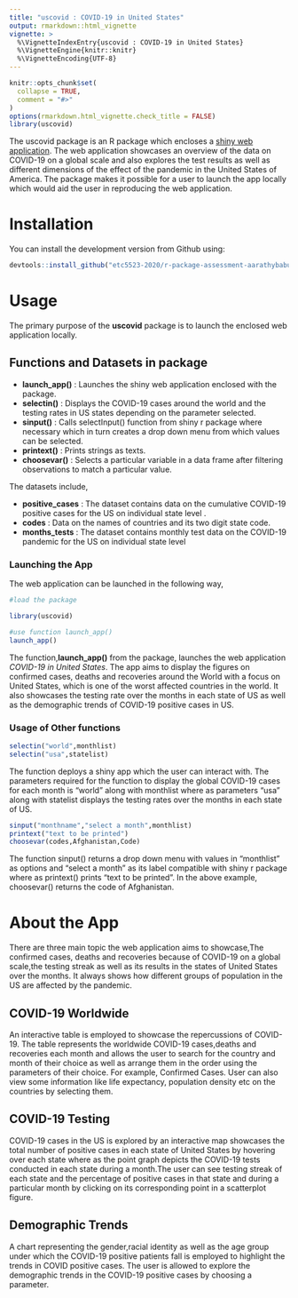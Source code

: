 ```yaml
---
title: "uscovid : COVID-19 in United States"
output: rmarkdown::html_vignette
vignette: >
  %\VignetteIndexEntry{uscovid : COVID-19 in United States}
  %\VignetteEngine{knitr::knitr}
  %\VignetteEncoding{UTF-8}
---
```


```r
knitr::opts_chunk$set(
  collapse = TRUE,
  comment = "#>"
)
options(rmarkdown.html_vignette.check_title = FALSE)
library(uscovid)
```

The uscovid package is an R package which encloses a [shiny web application](https://aarathybabu.shinyapps.io/covid/). The web application showcases an overview of the data on COVID-19 on a global scale and also explores the test results as well as different dimensions of the effect of the pandemic in the United States of America. The package makes it possible for a user to launch the app locally which would aid the user in reproducing the web application. 

# Installation

You can install the development version from Github using:

```r
devtools::install_github("etc5523-2020/r-package-assessment-aarathybabu97")
```

# Usage 

The primary purpose of the **uscovid** package is to launch the enclosed web application locally.

## Functions and Datasets in package

- **launch_app()**  : Launches the shiny web application enclosed with the package.
- **selectin()**  : Displays the COVID-19 cases around the world and the testing rates in US states depending on the parameter selected.
- **sinput()**    : Calls selectInput() function from shiny r package where necessary which in turn creates a drop down menu from which values can be selected. 
- **printext()**  : Prints strings as texts.
- **choosevar()** : Selects a particular variable in a data frame after filtering observations to match a particular value.

The datasets include,

- **positive_cases**   : The dataset contains data on the cumulative COVID-19 positive cases for the US on individual state level .
- **codes**            : Data on the names of countries and its two digit state code.
- **months_tests**     : The dataset contains monthly test data on the COVID-19 pandemic for the US on individual state level

### Launching the App

The web application can be launched in the following way,

```r
#load the package

library(uscovid)

#use function launch_app()
launch_app() 

``` 

The function,**launch_app()** from the package, launches the web application *COVID-19 in United States*. The app aims to display the figures on confirmed cases, deaths and recoveries around the World with a focus on United States, which is one of the worst affected countries in the world. It also showcases the testing rate over the months in each state of US as well as the demographic trends of COVID-19 positive cases in US. 

### Usage of Other functions 

```r

selectin("world",monthlist)
selectin("usa",statelist)


``` 


The function deploys a shiny app which the user can interact with. The parameters required for the function to display the global COVID-19 cases for each month is "world" along with monthlist where as parameters "usa" along with statelist displays the testing rates over the months in each state of US.

```r

sinput("monthname","select a month",monthlist)
printext("text to be printed")
choosevar(codes,Afghanistan,Code)

``` 

The function sinput() returns a drop down menu with values in "monthlist" as options and "select a month" as its label compatible with shiny r package where as printext() prints "text to be printed".
In the above example, choosevar() returns the code of Afghanistan. 

# About the App

There are three main topic the web application aims to showcase,The confirmed cases, deaths and recoveries because of COVID-19 on a global scale,the testing streak as well as its results in the states of United States over the months. It always shows how different groups of population in the US are affected by the pandemic. 

## COVID-19 Worldwide

An interactive table is employed to showcase the repercussions of COVID-19. The table represents the worldwide COVID-19 cases,deaths and recoveries each month and allows the user to search for the country and month of their choice as well as arrange them in the order using the parameters of their choice. For example, Confirmed Cases. User can also view some information like life expectancy, population density etc on the countries by selecting them.

## COVID-19 Testing

COVID-19 cases in the US is explored by an interactive map showcases the total number of positive cases in each state of United States by hovering over each state where as the point graph depicts the COVID-19 tests conducted in each state during a month.The user can see testing streak of each state and the percentage of positive cases in that state and during a particular month by clicking on its corresponding point in a scatterplot figure. 

## Demographic Trends

A chart representing the gender,racial identity as well as the age group under which the COVID-19 positive patients fall is employed to highlight the trends in COVID positive cases. The user is allowed to explore the demographic trends in the COVID-19 positive cases by choosing a parameter. 


